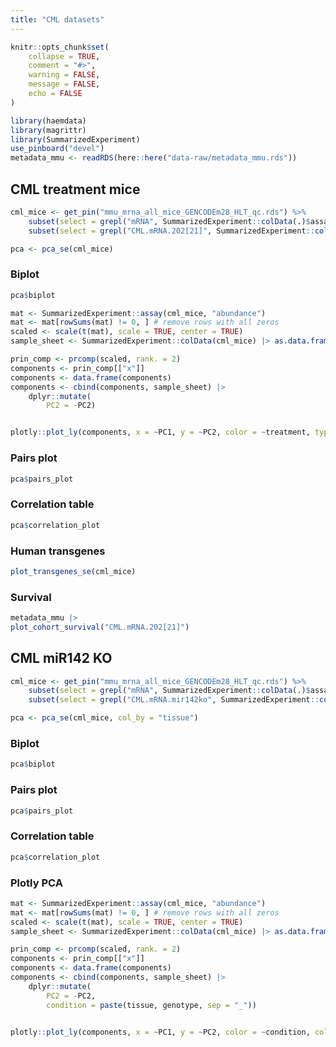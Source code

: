 ```yaml
---
title: "CML datasets"
---
```


```r
knitr::opts_chunk$set(
    collapse = TRUE,
    comment = "#>",
    warning = FALSE,
    message = FALSE,
    echo = FALSE
)

library(haemdata)
library(magrittr)
library(SummarizedExperiment)
use_pinboard("devel")
metadata_mmu <- readRDS(here::here("data-raw/metadata_mmu.rds"))
```

::: {.panel-tabset}

## CML treatment mice

```r
cml_mice <- get_pin("mmu_mrna_all_mice_GENCODEm28_HLT_qc.rds") %>%
    subset(select = grepl("mRNA", SummarizedExperiment::colData(.)$assay)) %>%
    subset(select = grepl("CML.mRNA.202[21]", SummarizedExperiment::colData(.)$cohort))

pca <- pca_se(cml_mice)
```

::: {.panel-tabset}

### Biplot

```r
pca$biplot
```
```r
mat <- SummarizedExperiment::assay(cml_mice, "abundance")
mat <- mat[rowSums(mat) != 0, ] # remove rows with all zeros
scaled <- scale(t(mat), scale = TRUE, center = TRUE) 
sample_sheet <- SummarizedExperiment::colData(cml_mice) |> as.data.frame()

prin_comp <- prcomp(scaled, rank. = 2)
components <- prin_comp[["x"]]
components <- data.frame(components)
components <- cbind(components, sample_sheet) |> 
    dplyr::mutate(
        PC2 = -PC2)


plotly::plot_ly(components, x = ~PC1, y = ~PC2, color = ~treatment, type = 'scatter', mode = 'markers', hovertext = ~library_id)
```

### Pairs plot

```r
pca$pairs_plot
```

### Correlation table

```r
pca$correlation_plot
```

### Human transgenes

```r
plot_transgenes_se(cml_mice)
```

### Survival
```r
metadata_mmu |>
plot_cohort_survival("CML.mRNA.202[21]")
```

:::

## CML miR142 KO 

::: {.panel-tabset}
```r
cml_mice <- get_pin("mmu_mrna_all_mice_GENCODEm28_HLT_qc.rds") %>%
    subset(select = grepl("mRNA", SummarizedExperiment::colData(.)$assay)) %>%
    subset(select = grepl("CML.mRNA.mir142ko", SummarizedExperiment::colData(.)$cohort))

pca <- pca_se(cml_mice, col_by = "tissue")
```

### Biplot

```r
pca$biplot
```

### Pairs plot

```r
pca$pairs_plot
```

### Correlation table

```r
pca$correlation_plot
```

### Plotly PCA

```r

mat <- SummarizedExperiment::assay(cml_mice, "abundance")
mat <- mat[rowSums(mat) != 0, ] # remove rows with all zeros
scaled <- scale(t(mat), scale = TRUE, center = TRUE) 
sample_sheet <- SummarizedExperiment::colData(cml_mice) |> as.data.frame()

prin_comp <- prcomp(scaled, rank. = 2)
components <- prin_comp[["x"]]
components <- data.frame(components)
components <- cbind(components, sample_sheet) |> 
    dplyr::mutate(
        PC2 = -PC2,
        condition = paste(tissue, genotype, sep = "_"))


plotly::plot_ly(components, x = ~PC1, y = ~PC2, color = ~condition, colors = c('seagreen','springgreen3','red', "royalblue"), type = 'scatter', mode = 'markers', hovertext = ~library_id)

```

:::

:::